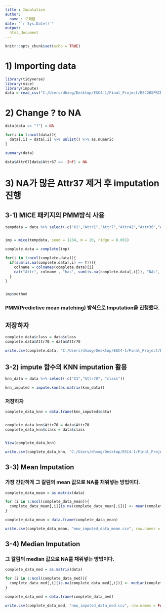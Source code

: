 ```yaml
---
title : Imputation
author:
  name : 오태환
date: "`r Sys.Date()`"
output:
  html_document
---
```


```r
knitr::opts_chunk$set(echo = TRUE)
```

# 1) Importing data

```r
library(tidyverse)
library(mice)
library(impute)
data = read_csv("C:/Users/dhxog/Desktop/ESC4-1/Final_Project/ESC20SPRING_team4/finalEDA/data/new_calculated_data.csv")
```

# 2) Change ? to NA
```r
data[data == "?"] = NA

for(i in 1:ncol(data)){
  data[,i] = data[,i] %>% unlist() %>% as.numeric
}

summary(data)

data$Attr67[data$Attr67 == -Inf] = NA
```

# 3) NA가 많은 Attr37 제거 후 imputation 진행

## 3-1) MICE 패키지의 PMM방식 사용

```r

tempdata = data %>% select(-c("X1","Attr1","Attr7","Attr42","Attr36","Attr46","Attr8","Attr12","Attr15","Attr28","Attr45","Attr23","Attr50","Attr62","Attr48","Attr35","Attr45","Attr27","Attr40","Attr44","Attr54","Attr56", "Attr58",  "Attr70", "class"))


imp = mice(tempdata, seed = 1234, m = 20, ridge = 0.001)

complete.data = complete(imp)

for(i in 1:ncol(complete.data)){
  if(sum(is.na(complete.data[,i] == T))){
    colname = colnames(complete.data)[i]
    cat("Attr", colname , "has", sum(is.na(complete.data[,i])), "NAs", "\n")
  }
}



```

```r
imp$method
```

### PMM(Predictive mean matching) 방식으로 Imputation을 진행했다.

## 저장하자
```r

complete.data$class = data$class
complete.data$Attr70 = data$Attr70

write.csv(complete.data, "C:/Users/dhxog/Desktop/ESC4-1/Final_Project/ESC20SPRING_team4/finalEDA/data/new_imputed_data_mice.csv", row.names = FALSE)
```

## 3-2) impute 함수의 KNN imputation 활용

```r
knn_data = data %>% select(-c("X1","Attr70", "class"))

knn_imputed = impute.knn(as.matrix(knn_data))
```

### 저장하자
```r
complete_data_knn = data.frame(knn_imputed$data)


complete_data_knn$Attr70 = data$Attr70
complete_data_knn$class = data$class


View(complete_data_knn)

write.csv(complete_data_knn, "C:/Users/dhxog/Desktop/ESC4-1/Final_Project/ESC20SPRING_team4/finalEDA/data/new_imputed_data_knn.csv", row.names = FALSE)
```


## 3-3) Mean Imputation

### 가장 간단하게 그 칼럼의 mean 값으로 NA를 채워넣는 방법이다.

```r


complete_data_mean = as.matrix(data)

for (i in 1:ncol(complete_data_mean)){
  complete_data_mean[,i][is.na(complete_data_mean[,i])] <- mean(complete_data_mean[,i][order(complete_data_mean[,i])[4:(nrow(complete_data_mean)-3)]], na.rm=TRUE)
}

complete_data_mean = data.frame(complete_data_mean)

write.csv(complete_data_mean, "new_imputed_data_mean.csv", row.names = FALSE)
```

## 3-4) Median Imputation

### 그 칼럼의 median 값으로 NA를 채워넣는 방법이다.

```r


complete_data_med = as.matrix(data)

for (i in 1:ncol(complete_data_med)){
  complete_data_med[,i][is.na(complete_data_med[,i])] <- median(complete_data_med[,i][order(complete_data_med[,i])], na.rm = TRUE)
}

complete_data_med = data.frame(complete_data_med)

write.csv(complete_data_med, "new_imputed_data_med.csv", row.names = FALSE)
```
